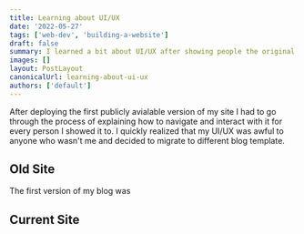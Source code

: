 ```yaml
---
title: Learning about UI/UX
date: '2022-05-27'
tags: ['web-dev', 'building-a-website']
draft: false
summary: I learned a bit about UI/UX after showing people the original version of my site that was confusing to navigate.
images: []
layout: PostLayout
canonicalUrl: learning-about-ui-ux
authors: ['default']
---
```


After deploying the first publicly avialable version of my site I had to go through the process of explaining how to navigate and interact with it for every person I showed it to. I quickly realized that my UI/UX was awful to anyone who wasn't me and decided to migrate to different blog template.

## Old Site

The first version of my blog was

## Current Site
